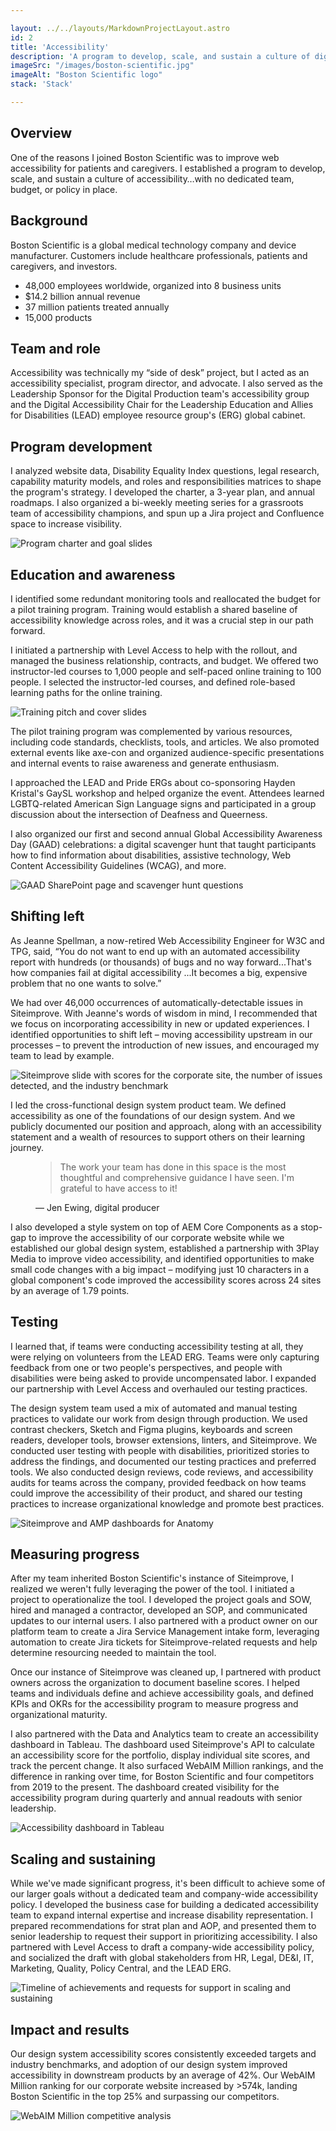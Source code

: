 ```yaml
---

layout: ../../layouts/MarkdownProjectLayout.astro
id: 2
title: 'Accessibility'
description: 'A program to develop, scale, and sustain a culture of digital accessibility at Boston Scientific'
imageSrc: "/images/boston-scientific.jpg"
imageAlt: "Boston Scientific logo"
stack: 'Stack'

---
```



## Overview

One of the reasons I joined Boston Scientific was to improve web accessibility for patients and caregivers. I established a program to develop, scale, and sustain a culture of accessibility…with no dedicated team, budget, or policy in place.

## Background

Boston Scientific is a global medical technology company and device manufacturer. Customers include healthcare professionals, patients and caregivers, and investors.
- 48,000 employees worldwide, organized into 8 business units
- $14.2 billion annual revenue
- 37 million patients treated annually
- 15,000 products

## Team and role

Accessibility was technically my “side of desk” project, but I acted as an accessibility specialist, program director, and advocate. I also served as the Leadership Sponsor for the Digital Production team's accessibility group and the Digital Accessibility Chair for the Leadership Education and Allies for Disabilities (LEAD) employee resource group's (ERG) global cabinet.

## Program development

I analyzed website data, Disability Equality Index questions, legal research, capability maturity models, and roles and responsibilities matrices to shape the program's strategy. I developed the charter, a 3-year plan, and annual roadmaps. I also organized a bi-weekly meeting series for a grassroots team of accessibility champions, and spun up a Jira project and Confluence space to increase visibility.

<Image src={program} class="image my-4" alt="Program charter and goal slides"/>

## Education and awareness

I identified some redundant monitoring tools and reallocated the budget for a pilot training program. Training would establish a shared baseline of accessibility knowledge across roles, and it was a crucial step in our path forward. 

I initiated a partnership with Level Access to help with the rollout, and managed the business relationship, contracts, and budget. We offered two instructor-led courses to 1,000 people and self-paced online training to 100 people. I selected the instructor-led courses, and defined role-based learning paths for the online training.

<Image src={training} class="image my-4" alt="Training pitch and cover slides" />

The pilot training program was complemented by various resources, including code standards, checklists, tools, and articles. We also promoted external events like axe-con and organized audience-specific presentations and internal events to raise awareness and generate enthusiasm. 

I approached the LEAD and Pride ERGs about co-sponsoring Hayden Kristal's GaySL workshop and helped organize the event. Attendees learned LGBTQ-related American Sign Language signs and participated in a group discussion about the intersection of Deafness and Queerness.

I also organized our first and second annual Global Accessibility Awareness Day (GAAD) celebrations: a digital scavenger hunt that taught participants how to find information about disabilities, assistive technology, Web Content Accessibility Guidelines (WCAG), and more.

<Image src={gaad} class="image my-4" alt="GAAD SharePoint page and scavenger hunt questions" />

## Shifting left
As Jeanne Spellman, a now-retired Web Accessibility Engineer for W3C and TPG, said, “You do not want to end up with an automated accessibility report with hundreds (or thousands) of bugs and no way forward...That's how companies fail at digital accessibility ...It becomes a big, expensive problem that no one wants to solve.” 

We had over 46,000 occurrences of automatically-detectable issues in Siteimprove. With Jeanne's words of wisdom in mind, I recommended that we focus on incorporating accessibility in new or updated experiences. I identified opportunities to shift left – moving accessibility upstream in our processes – to prevent the introduction of new issues, and encouraged my team to lead by example. 

<Image src={shiftingLeft} class="image my-4" alt="Siteimprove slide with scores for the corporate site, the number of issues detected, and the industry benchmark" />

I led the cross-functional design system product team. We defined accessibility as one of the foundations of our design system. And we publicly documented our position and approach, along with an accessibility statement and a wealth of resources to support others on their learning journey.

<figure class="my-4 decorative-treatment">
  <blockquote>
    The work your team has done in this space is the most thoughtful and comprehensive guidance I have seen. I'm grateful to have access to it!
  </blockquote>
  <figcaption>
    — Jen Ewing, digital producer
  </figcaption>
</figure>

I also developed a style system on top of AEM Core Components as a stop-gap to improve the accessibility of our corporate website while we established our global design system, established a partnership with 3Play Media to improve video accessibility, and identified opportunities to make small code changes with a big impact – modifying just 10 characters in a global component's code improved the accessibility scores across 24 sites by an average of 1.79 points.

## Testing

I learned that, if teams were conducting accessibility testing at all, they were relying on volunteers from the LEAD ERG. Teams were only capturing feedback from one or two people's perspectives, and people with disabilities were being asked to provide uncompensated labor. I expanded our partnership with Level Access and overhauled our testing practices.

The design system team used a mix of automated and manual testing practices to validate our work from design through production. We used contrast checkers, Sketch and Figma plugins, keyboards and screen readers, developer tools, browser extensions, linters, and Siteimprove. We conducted user testing with people with disabilities, prioritized stories to address the findings, and documented our testing practices and preferred tools. We also conducted design reviews, code reviews, and accessibility audits for teams across the company, provided feedback on how teams could improve the accessibility of their product, and shared our testing practices to increase organizational knowledge and promote best practices.

<Image src={testing} class="image my-4" alt="Siteimprove and AMP dashboards for Anatomy" />

## Measuring progress

After my team inherited Boston Scientific's instance of Siteimprove, I realized we weren't fully leveraging the power of the tool. I initiated a project to operationalize the tool. I developed the project goals and SOW, hired and managed a contractor, developed an SOP, and communicated updates to our internal users. I also partnered with a product owner on our platform team to create a Jira Service Management intake form, leveraging automation to create Jira tickets for Siteimprove-related requests and help determine resourcing needed to maintain the tool.

Once our instance of Siteimprove was cleaned up, I partnered with product owners across the organization to document baseline scores. I helped teams and individuals define and achieve accessibility goals, and defined KPIs and OKRs for the accessibility program to measure progress and organizational maturity.

I also partnered with the Data and Analytics team to create an accessibility dashboard in Tableau. The dashboard used Siteimprove's API to calculate an accessibility score for the portfolio, display individual site scores, and track the percent change. It also surfaced WebAIM Million rankings, and the difference in ranking over time, for Boston Scientific and four competitors from 2019 to the present. The dashboard created visibility for the accessibility program during quarterly and annual readouts with senior leadership.

<Image src={tableau} class="image my-4" alt="Accessibility dashboard in Tableau" />

## Scaling and sustaining

While we've made significant progress, it's been difficult to achieve some of our larger goals without a dedicated team and company-wide accessibility policy. I developed the business case for building a dedicated accessibility team to expand internal expertise and increase disability representation. I prepared recommendations for strat plan and AOP, and presented them to senior leadership to request their support in prioritizing accessibility. I also partnered with Level Access to draft a company-wide accessibility policy, and socialized the draft with global stakeholders from HR, Legal, DE&I, IT, Marketing, Quality, Policy Central, and the LEAD ERG.

<Image src={progress} class="image my-4" alt="Timeline of achievements and requests for support in scaling and sustaining" />

## Impact and results

Our design system accessibility scores consistently exceeded targets and industry benchmarks, and adoption of our design system improved accessibility in downstream products by an average of 42%. Our WebAIM Million ranking for our corporate website increased by >574k, landing Boston Scientific in the top 25% and surpassing our competitors. 

<Image src={impact} class="image mt-4" alt="WebAIM Million competitive analysis"/>
